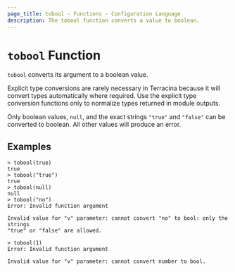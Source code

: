 ```yaml
---
page_title: tobool - Functions - Configuration Language
description: The tobool function converts a value to boolean.
---
```


# `tobool` Function

`tobool` converts its argument to a boolean value.

Explicit type conversions are rarely necessary in Terracina because it will
convert types automatically where required. Use the explicit type conversion
functions only to normalize types returned in module outputs.

Only boolean values, `null`, and the exact strings `"true"` and `"false"` can be
converted to boolean. All other values will produce an error.

## Examples

```
> tobool(true)
true
> tobool("true")
true
> tobool(null)
null
> tobool("no")
Error: Invalid function argument

Invalid value for "v" parameter: cannot convert "no" to bool: only the strings
"true" or "false" are allowed.

> tobool(1)
Error: Invalid function argument

Invalid value for "v" parameter: cannot convert number to bool.
```
